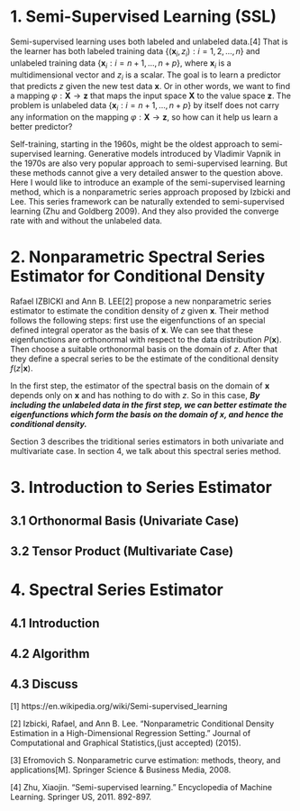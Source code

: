 

# 1. Semi-Supervised Learning (SSL)
Semi-supervised learning uses both labeled and unlabeled data.[4] That is the learner has both labeled training data $\{(\textbf{x}_i,z_i) : i=1,2,\dots,n \}$ and unlabeled training data $\{\textbf{x}_i : i=n+1,\dots,n+p \}$, where $\textbf{x}_i$ is a multidimensional vector and $z_i$ is a scalar.  The goal is to learn a predictor that predicts $z$ given the new test data $\textbf{x}$. Or in other words, we want to find a mapping $\varphi: \textbf{X} \rightarrow \textbf{z}$ that maps the input space $\textbf{X}$ to the value space $\textbf{z}$. The problem is unlabeled data $\{\textbf{x}_i : i=n+1,\dots,n+p \}$ by itself does not carry any information on the mapping $\varphi: \textbf{X} \rightarrow \textbf{z}$, so how can it help us learn a better predictor? 

<!-- more -->

Self-training, starting in the 1960s, might be the oldest approach to semi-supervised learning. Generative models introduced by Vladimir Vapnik in the 1970s are also very popular approach to semi-supervised learning. But these methods cannot give a very detailed answer to the question above. Here I would like to introduce an example of the semi-supervised learning method, which is a nonparametric series approach proposed by Izbicki and Lee. This series framework can be naturally extended to semi-supervised learning (Zhu and Goldberg 2009). And they also provided the converge rate with and without the unlabeled data.

# 2. Nonparametric Spectral Series Estimator for Conditional Density
Rafael IZBICKI and Ann B. LEE[2] propose a new nonparametric series estimator to estimate the condition density of $z$ given $\textbf{x}$. Their method follows the following steps: first use the eigenfunctions of an special defined integral operator as the basis of $\textbf{x}$. We can see that these eigenfunctions are orthonormal with respect to the data distribution $P(\textbf{x})$. Then choose a suitable orthonormal basis on the domain of $z$. After that they define a specral series to be the estimate of the conditional density $f(z|\textbf{x})$.

In the first step, the estimator of the spectral basis on the domain of $\textbf{x}$ depends only on $\textbf{x}$ and has nothing to do with $z$. So in this case, ***By including the unlabeled data in the first step, we can better estimate the eigenfunctions which form the basis on the domain of $\textbf{x}$, and hence the conditional density.***

Section 3 describes the triditional series estimators in both univariate and multivariate case. In section 4, we talk about this spectral series method. 

# 3. Introduction to Series Estimator

## 3.1 Orthonormal Basis (Univariate Case) 

## 3.2 Tensor Product (Multivariate Case)

# 4. Spectral Series Estimator
## 4.1 Introduction

## 4.2 Algorithm

## 4.3 Discuss





[1] https://en.wikipedia.org/wiki/Semi-supervised_learning

[2] Izbicki, Rafael, and Ann B. Lee. "Nonparametric Conditional Density Estimation in a High-Dimensional Regression Setting." Journal of Computational and Graphical Statistics,(just accepted) (2015).

[3] Efromovich S. Nonparametric curve estimation: methods, theory, and applications[M]. Springer Science & Business Media, 2008.

[4] Zhu, Xiaojin. "Semi-supervised learning." Encyclopedia of Machine Learning. Springer US, 2011. 892-897.
